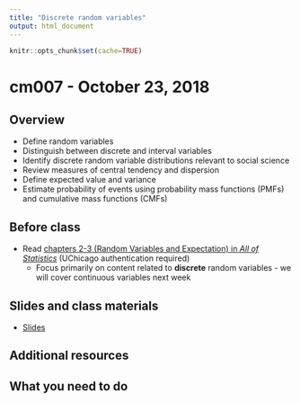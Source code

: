 ```yaml
---
title: "Discrete random variables"
output: html_document
---
```


```r
knitr::opts_chunk$set(cache=TRUE)
```

# cm007 - October 23, 2018

## Overview

* Define random variables
* Distinguish between discrete and interval variables
* Identify discrete random variable distributions relevant to social science
* Review measures of central tendency and dispersion
* Define expected value and variance
* Estimate probability of events using probability mass functions (PMFs) and cumulative mass functions (CMFs)

## Before class

* Read [chapters 2-3 (Random Variables and Expectation) in *All of Statistics*](https://link-springer-com.proxy.uchicago.edu/book/10.1007%2F978-0-387-21736-9) (UChicago authentication required)
    * Focus primarily on content related to **discrete** random variables - we will cover continuous variables next week

## Slides and class materials

* [Slides](extras/cm007_slides.html)

## Additional resources

## What you need to do

